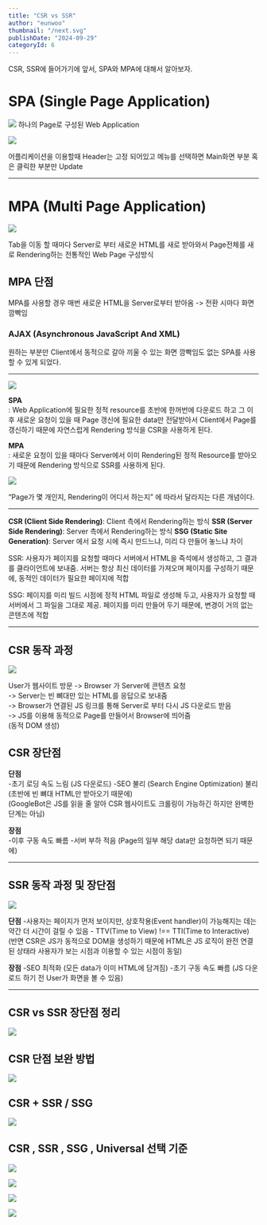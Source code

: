 ```yaml
---
title: "CSR vs SSR"
author: "eunwoo"
thumbnail: "/next.svg"
publishDate: "2024-09-29"
categoryId: 6
---
```


CSR, SSR에 들어가기에 앞서, SPA와 MPA에 대해서 알아보자.

# SPA (Single Page Application) 

![](https://velog.velcdn.com/images/eunwoo1341/post/55de3491-07a4-4910-b0df-e620d19fc758/image.png)
하나의 Page로 구성된 Web Application


![](https://velog.velcdn.com/images/eunwoo1341/post/489ff08e-48ef-4cc0-b52a-f2dfdd5a3e15/image.png)

어플리케이션을 이용할때 Header는 고정 되어있고 메뉴를 선택하면 Main화면 부분 혹은 클릭한 부분만 Update

***
# MPA (Multi Page Application) 

![](https://velog.velcdn.com/images/eunwoo1341/post/73a7ae2c-5688-4bc8-a0d7-7bcca0971b7f/image.png)


Tab을 이동 할 때마다 Server로 부터 새로운 HTML를 새로 받아와서 Page전체를 새로 Rendering하는 전통적인 Web Page 구성방식

## MPA 단점
MPA를 사용할 경우 매번 새로운 HTML을 Server로부터 	받아옴
-> 전환 시마다 화면 깜빡임

### AJAX (Asynchronous JavaScript And XML)

원하는 부분만 Client에서 동적으로 갈아 끼울 수 있는 화면 깜빡임도 없는 SPA를 사용할 수 있게 되었다.

***

![](https://velog.velcdn.com/images/eunwoo1341/post/054e347d-3fba-4dba-991a-bc996125088a/image.png)

**SPA** <br/>
: Web Application에 필요한 정적 resource를 초반에 한꺼번에 다운로드 하고 그 이후 새로운 요청이 있을 때 Page 갱신에 필요한 data만 전달받아서 Client에서 Page를 갱신하기 때문에 자연스럽게 Rendering 방식을 CSR을 사용하게 된다.

**MPA** <br/>
: 새로운 요청이 있을 때마다 Server에서 이미 Rendering된 정적 Resource를 받아오기 때문에 Rendering 방식으로 SSR를 사용하게 된다.


![](https://velog.velcdn.com/images/eunwoo1341/post/519bbc31-77ac-4d9a-8b6c-f24013b5f304/image.png)

“Page가 몇 개인지, Rendering이 어디서 하는지” 에 따라서 달라지는 다른 개념이다.

***

**CSR (Client Side Rendering)**: Client 측에서 Rendering하는 방식
**SSR (Server Side Rendering)**: Server 측에서 Rendering하는 방식
**SSG (Static Site Generation)**: Server 에서 요청 시에 즉시 만드느냐, 미리 다 만들어 놓느냐 차이

SSR: 사용자가 페이지를 요청할 때마다 서버에서 HTML을 즉석에서 생성하고, 그 결과를 클라이언트에 보내줌. 
서버는 항상 최신 데이터를 가져오며 페이지를 구성하기 때문에, 동적인 데이터가 필요한 페이지에 적합

SSG: 페이지를 미리 빌드 시점에 정적 HTML 파일로 생성해 두고, 사용자가 요청할 때 서버에서 그 파일을 그대로 제공. 
페이지를 미리 만들어 두기 때문에, 변경이 거의 없는 콘텐츠에 적합

***

## CSR 동작 과정

![](https://velog.velcdn.com/images/eunwoo1341/post/9bc99599-5669-4eca-93e8-922ea965985d/image.png)

User가 웹사이트 방문 -> Browser 가 Server에 콘텐츠 요청 <br/>
-> Server는 빈 뼈대만 있는 HTML를 응답으로 보내줌  <br/>
-> Browser가 연결된 JS 링크를 통해 Server로 부터 다시 JS 다운로드 받음 <br/>
-> JS를 이용해 동적으로 Page를 만들어서 Browser에 띄어줌  
	(동적 DOM 생성) <br/>

## CSR 장단점

**단점**<br/>
-초기 로딩 속도 느림  (JS 다운로드)
-SEO 불리 (Search Engine Optimization) 불리  (초반에 빈 뼈대 HTML만 받아오기 때문에)   <br/>
(GoogleBot은 JS를 읽을 줄 알아 CSR 웹사이트도 크롤링이 가능하긴 하지만 완벽한 단계는 아님) 

**장점** <br/>
-이후 구동 속도 빠름
-서버 부하 적음 (Page의 일부 해당 data만 요청하면 되기 때문에)

***

## SSR 동작 과정 및 장단점

![](https://velog.velcdn.com/images/eunwoo1341/post/57012fc0-4281-4ea0-b62f-af96eafd1adb/image.png)

**단점**
-사용자는 페이지가 먼저 보이지만, 상호작용(Event handler)이 가능해지는 데는 약간 더 시간이 걸릴 수 있음     -  TTV(Time to View) !== TTI(Time to Interactive)
(반면 CSR은 JS가 동적으로 DOM을 생성하기 때문에 HTML은 JS 로직이 완전 연결된 상태라 사용자가 보는 시점과 이용할 수 있는 시점이 동일)

**장점**
-SEO 최적화 (모든 data가 이미 HTML에 담겨짐)
-초기 구동 속도 빠름 (JS 다운로드 하기 전 User가 화면을 볼 수 있음)

***

## CSR vs SSR 장단점 정리

![](https://velog.velcdn.com/images/eunwoo1341/post/ef8c12a2-7f27-4347-b894-c5fd2f931bfb/image.png)

## CSR 단점 보완 방법

![](https://velog.velcdn.com/images/eunwoo1341/post/7a2a8195-df8e-4192-8766-d1678f998ee7/image.png)

## CSR + SSR / SSG

![](https://velog.velcdn.com/images/eunwoo1341/post/67b75586-57e3-4fd7-ace9-628886f510bd/image.png)


## CSR , SSR , SSG , Universal  선택 기준

![](https://velog.velcdn.com/images/eunwoo1341/post/4f81562b-1dc2-471c-a197-092f553ce546/image.png)

![](https://velog.velcdn.com/images/eunwoo1341/post/585ded5a-6991-45fc-b67e-1baf432dede9/image.png)

![](https://velog.velcdn.com/images/eunwoo1341/post/bf6477ee-a252-4ec7-8d7d-757765b5d4e8/image.png)

![](https://velog.velcdn.com/images/eunwoo1341/post/5f0bf9d7-ec8a-4458-9df4-847c39de1635/image.png)


